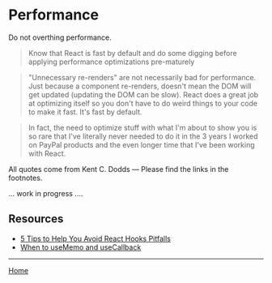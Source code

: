 
<Meta title="Performance" component={Performance} />

# Performance

Do not overthing performance.

> Know that React is fast by default and do some digging before applying performance optimizations pre-maturely

> "Unnecessary re-renders" are not necessarily bad for performance. Just because a component re-renders, doesn't mean the DOM will get updated (updating the DOM can be slow). React does a great job at optimizing itself so you don't have to do weird things to your code to make it fast. It's fast by default.

> In fact, the need to optimize stuff with what I'm about to show you is so rare that I've literally never needed to do it in the 3 years I worked on PayPal products and the even longer time that I've been working with React.

All quotes come from Kent C. Dodds &mdash; Please find the links in the footnotes.

... work in progress ....

## Resources

- [5 Tips to Help You Avoid React Hooks Pitfalls](https://kentcdodds.com/blog/react-hooks-pitfalls)
- [When to useMemo and useCallback](https://kentcdodds.com/blog/usememo-and-usecallback)

---

[Home](./?path=/docs/home--page)
